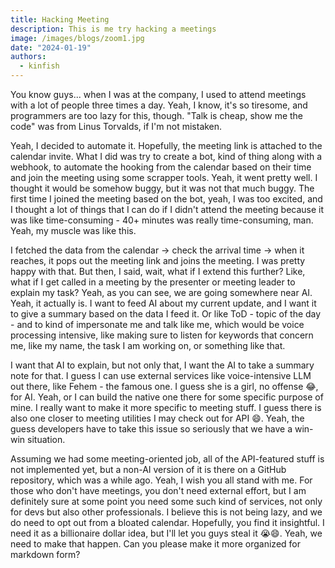 ```yaml
---
title: Hacking Meeting
description: This is me try hacking a meetings
image: /images/blogs/zoom1.jpg
date: "2024-01-19"
authors:
  - kinfish
---
```


You know guys... when I was at the company, I used to attend meetings with a lot of people three times a day. Yeah, I know, it's so tiresome, and programmers are too lazy for this, though. "Talk is cheap, show me the code" was from Linus Torvalds, if I'm not mistaken.

Yeah, I decided to automate it. Hopefully, the meeting link is attached to the calendar invite. What I did was try to create a bot, kind of thing along with a webhook, to automate the hooking from the calendar based on their time and join the meeting using some scrapper tools. Yeah, it went pretty well. I thought it would be somehow buggy, but it was not that much buggy. The first time I joined the meeting based on the bot, yeah, I was too excited, and I thought a lot of things that I can do if I didn't attend the meeting because it was like time-consuming - 40+ minutes was really time-consuming, man. Yeah, my muscle was like this.

I fetched the data from the calendar -> check the arrival time -> when it reaches, it pops out the meeting link and joins the meeting. I was pretty happy with that. But then, I said, wait, what if I extend this further? Like, what if I get called in a meeting by the presenter or meeting leader to explain my task? Yeah, as you can see, we are going somewhere near AI. Yeah, it actually is. I want to feed AI about my current update, and I want it to give a summary based on the data I feed it. Or like ToD - topic of the day - and to kind of impersonate me and talk like me, which would be voice processing intensive, like making sure to listen for keywords that concern me, like my name, the task I am working on, or something like that.

I want that AI to explain, but not only that, I want the AI to take a summary note for that. I guess I can use external services like voice-intensive LLM out there, like Fehem - the famous one. I guess she is a girl, no offense 😂, for AI. Yeah, or I can build the native one there for some specific purpose of mine. I really want to make it more specific to meeting stuff. I guess there is also one closer to meeting utilities I may check out for API 😄. Yeah, the guess developers have to take this issue so seriously that we have a win-win situation.

Assuming we had some meeting-oriented job, all of the API-featured stuff is not implemented yet, but a non-AI version of it is there on a GitHub repository, which was a while ago. Yeah, I wish you all stand with me. For those who don't have meetings, you don't need external effort, but I am definitely sure at some point you need some such kind of services, not only for devs but also other professionals. I believe this is not being lazy, and we do need to opt out from a bloated calendar. Hopefully, you find it insightful. I need it as a billionaire dollar idea, but I'll let you guys steal it 😭😄. Yeah, we need to make that happen. Can you please make it more organized for markdown form?

